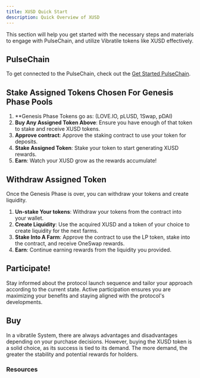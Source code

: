 ```yaml
---
title: XUSD Quick Start 
description: Quick Overview of XUSD
---
```


This section will help you get started with the necessary steps and materials to engage with PulseChain, and utilize Vibratile tokens like XUSD effectively.


## PulseChain

To get connected to the PulseChain, check out the [Get Started PulseChain](pulsechain).

## Stake Assigned Tokens Chosen For Genesis Phase Pools
1. **Genesis Phase Tokens go as: (LOVE.IO, pLUSD, 1Swap, pDAI)
2. **Buy Any Assigned Token Above**: Ensure you have enough of that token to stake and receive XUSD tokens.
3. **Approve contract**: Approve the staking contract to use your token for deposits.
4. **Stake Assigned Token**:  Stake your token to start generating XUSD rewards.
5. **Earn**: Watch your XUSD grow as the rewards accumulate!


## Withdraw Assigned Token

Once the Genesis Phase is over, you can withdraw your tokens and create liquidity.

1. **Un-stake Your tokens**: Withdraw your tokens from the contract into your wallet.
2. **Create Liquidity**: Use the acquired XUSD and a token of your choice to create liquidity for the next farms.
3. **Stake Into A Farm**: Approve the contract to use the LP token, stake into the contract, and receive OneSwap rewards.
4. **Earn**: Continue earning rewards from the liquidity you provided.




## Participate!

Stay informed about the protocol launch sequence and tailor your approach according to the current state. Active participation ensures you are maximizing your benefits and staying aligned with the protocol's developments.



## Buy

In a vibratile System, there are always advantages and disadvantages depending on your purchase decisions. However, buying the XUSD token is a solid choice, as its success is tied to its demand. The more demand, the greater the stability and potential rewards for holders.



### Resources
